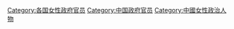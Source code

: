[[Category:各国女性政府官员|Category:各国女性政府官员]]
[[Category:中国政府官员|Category:中国政府官员]]
[[Category:中國女性政治人物|Category:中國女性政治人物]]
